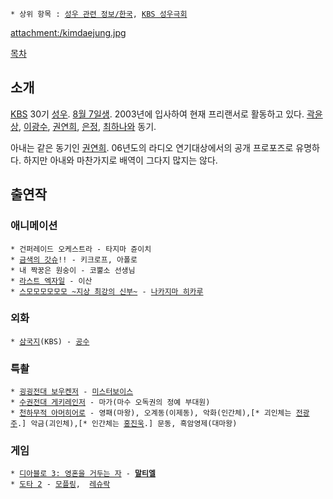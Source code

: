  * 상위 항목 : [[성우 관련 정보/한국]], [[KBS 성우극회]]

attachment:/kimdaejung.jpg

[[목차]]
== 소개 ==
[[한국방송공사|KBS]] 30기 [[성우]]. [[8월 7일]]생. 2003년에 입사하여 현재 프리랜서로 활동하고 있다. [[곽윤상]], [[이광수(성우)|이광수]], [[권연희]], [[은정]], [[최하나]]와 동기. 

아내는 같은 동기인 [[권연희]]. 06년도의 라디오 연기대상에서의 공개 프로포즈로 유명하다. 하지만 아내와 마찬가지로 배역이 그다지 많지는 않다.
== 출연작 ==
=== 애니메이션 ===
 * 건퍼레이드 오케스트라 - 타지마 쥰이치
 * [[금색의 갓슈]]!! - 키크로프, 아폴로
 * 내 짝꿍은 원숭이 - 코뿔소 선생님
 * [[라스트 엑자일]] - 이산
 * [[스모모모모모모 ~지상 최강의 신부~]] - [[나카지마 히카루]]

=== 외화 ===
 * [[삼국(드라마)|삼국지]](KBS) - [[공수]]

=== 특촬 ===
 * [[굉굉전대 보우켄저]] - [[미스터보이스]]
 * [[수권전대 게키레인저]] - 마가(마수 오독권의 정예 부대원)
 * [[천하무적 아머히어로]] - 영패(마왕), 오계동(이제동), 악화(인간체),[* 괴인체는 [[전광주]].] 악금(괴인체),[* 인간체는 [[홍진욱]].] 문동, 흑암영제(대마왕)

=== 게임 ===
 * [[디아블로 3: 영혼을 거두는 자]] - '''[[말티엘]]'''
 * [[도타 2]] - [[모플링]],  [[레슈락]]
